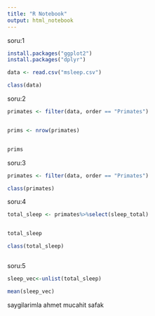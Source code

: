 ---
title: "R Notebook"
output: html_notebook
---

soru:1
```{r}

install.packages("ggplot2")
install.packages("dplyr")

data <- read.csv("msleep.csv")

class(data)
```

soru:2

```{r}




primates <- filter(data, order == "Primates")


prims <- nrow(primates)


prims

```

soru:3

```{r}

primates <- filter(data, order == "Primates")

class(primates)

```


soru:4
```{r}

total_sleep <- primates%>%select(sleep_total)


total_sleep

class(total_sleep)



```

soru:5


```{r}


sleep_vec<-unlist(total_sleep) 

mean(sleep_vec)


```


saygilarimla ahmet mucahit safak









